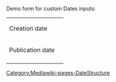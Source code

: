 <includeonly>
{{{for template|SampleDateTemplate}}}

Demo form for custom Dates inputs:

{|
| Creation date
| {{Form:Date|Prefix=Creation}}
|-
| Publication date
| {{Form:Date|Prefix=Publication}}
|-
|}

{{{end template}}}

{{{standard input|save}}}
</includeonly><noinclude>[[Category:Mediawiki-pages-DateStructure]]</noinclude>
